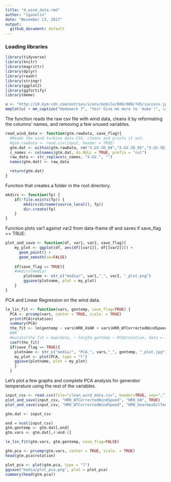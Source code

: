```yaml
---
title: "4_wind_data.rmd"
author: "iganelin"
date: "November 13, 2017"
output: 
  github_document: default
---
```


### Loading libraries
```r
library(tidyverse)
library(knitr)
library(magrittr)
library(dplyr)
library(readr)
library(stringr)
library(ggplot2)
library(ggfortify)
library(meme)
```

```r
u <- "http://i0.kym-cdn.com/entries/icons/mobile/000/000/745/success.jpg"
mmplot(u) + mm_caption("Homework 7", "Yes! Give me more to `make`!", color="green")
```

The function reads the raw csv file with wind data, cleans it by reformating the columns' names, and removing a few unused variables.

```r
read_wind_data <- function(gtm.rawData, save_flag){
  #Reads the wind turbine data CSV, cleans and prints it out.
  #gtm.rawData <- read.csv(input, header = TRUE)
  gtm.dat <- within(gtm.rawData, rm("X.GV.SD_04","X.GV.SD_05","X.GV.SD_38", "X.GV.HRR_GeneratorWindingTemp.1"))
  c_names <- colnames(gtm.dat, do.NULL = TRUE, prefix = "col")
  raw_data <- str_replace(c_names, "X.GV.", "")
  names(gtm.dat) <- raw_data

  return(gtm.dat)
}
```

Function that creates a folder in the root directory.

```r
mkdirs <- function(fp) {
    if(!file.exists(fp)) {
        mkdirs(dirname(source_local(), fp))
        dir.create(fp)
    }
} 
```

Function plots var1 against var2 from data-frame df and saves if save_flag == TRUE:

```r
plot_and_save <- function(df, var1, var2, save_flag){
    my_plot <- ggplot(df, aes(df[[var1]], df[[var2]])) +
      geom_point() +
      geom_smooth(se=FALSE)
  
    if(save_flag == TRUE){
    #mkdirs(media)
    	plotname <- str_c("media/", var1,"_", var2, "_plot.png")
        ggsave(plotname, plot = my_plot)
    }
}
```

PCA and Linear Regression on the wind data.

```r
le_lin_fit <- function(vars, gentemp, save_flag=TRUE) {
  PCA <- prcomp(vars, center = TRUE, scale. = TRUE) 
  print(PCA$rotation)
  summary(PCA)
  the_fit <- lm(gentemp ~ vars$HRR_kVAR + vars$HRR_WTCorrectedWindSpeed)
  #OR
  #mutate(the_fit = map(data, ~ lm(gtm.gentemp ~ PCA$rotation, data = .x)))
  coef(the_fit)
  if(save_flag == TRUE){
  	plotname <- str_c("media/", "PCA_", vars,"_", gentemp, "_plot.jpg")
   	my_plot <- plot(PCA, type = "l")
    ggsave(plotname, plot = my_plot)
  	}
  }
```

Let's plot a few graphs and complete PCA analysis for generator temperature using the rest of the variables.

```r
input_csv <- read.csv(file="clean_wind_data.csv", header=TRUE, sep=",")
plot_and_save(input_csv, "HRR_WTCorrectedWindSpeed", "HRR_kW", TRUE)
plot_and_save(input_csv, "HRR_WTCorrectedWindSpeed", "HRR_GearboxOilTemp", TRUE)

gtm.dat <- input_csv

end = ncol(input_csv)
gtm.gentemp <- gtm.dat[,end]
gtm.vars <- gtm.dat[,4:end-1]

le_lin_fit(gtm.vars, gtm.gentemp, save_flag=FALSE)

gtm.pca <- prcomp(gtm.vars, center = TRUE, scale. = TRUE) 
head(gtm.pca$rotation)

plot_pca <- plot(gtm.pca, type = "l")
ggsave("media/plot_pca.png", plot = plot_pca)
summary(head(gtm.pca))
```


